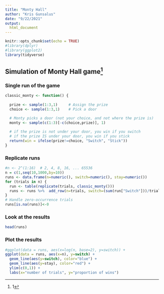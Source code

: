 ```yaml
---
title: "Monty Hall"
author: "Kris Gunsalus"
date: "9/22/2021"
output: 
  html_document
---
```


```r
knitr::opts_chunk$set(echo = TRUE)
#library(dplyr)
#library(ggplot2)
library(tidyverse)
```

## Simulation of Monty Hall game^[1]

### Single run of the game

```r
classic_monty <- function() {
  
  prize <- sample(1:3,1)     # Assign the prize
  choice <- sample(1:3,1)    # Pick a door

  # Monty picks a door (not your choice, and not where the prize is)
  monty <- sample(c(1:3)[-c(choice,prize)], 1)
  
  # if the prize is not under your door, you win if you switch
  # if the prize IS under your door, you win if you stick
  return(win = ifelse(prize!=choice, "Switch", "Stick"))
}
```


### Replicate runs

```r
#n <- 2^(1:16)  # 2, 4, 8, 16, ... 65536
n = c(1,seq(10,1000,by=10))
runs <- data.frame(n=numeric(), switch=numeric(), stay=numeric())
for (trials in n) {
  run <- table(replicate(trials, classic_monty()))
  runs <- runs %>%  add_row(n=trials, switch=(sum(run["Switch"]))/trials, stay=(sum(run["Stick"]))/trials)
}
# Handle zero-occurrence trials
runs[is.na(runs)]<-0
```

### Look at the results

```r
head(runs)
```


### Plot the results

```r
#ggplot(data = runs, aes(x=log(n, base=2), y=switch)) +
ggplot(data = runs, aes(x=n), y=switch) +
  geom_line(aes(y=switch), color="blue") +
  geom_line(aes(y=stay), color="red") +
  ylim(c(0,1)) +
  labs(x="number of trials", y="proportion of wins")
```

[^1]: simulation code pilfered from [R-bloggers](https://www.r-bloggers.com/2020/07/the-monty-hall-problem-2/)